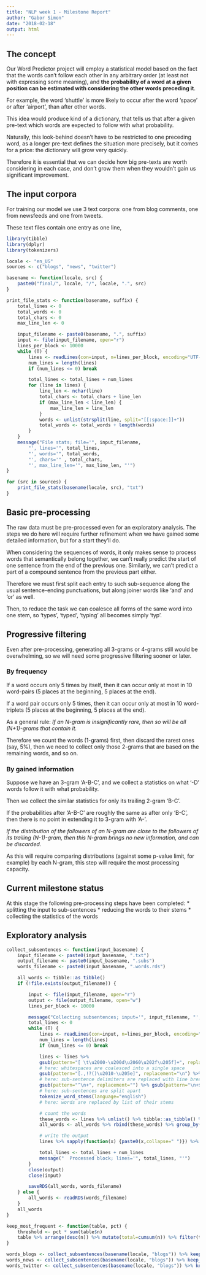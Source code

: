 ```yaml
---
title: "NLP week 1 - Milestone Report"
author: "Gabor Simon"
date: "2018-02-18"
output: html
---
```


## The concept

Our Word Predictor project will employ a statistical model based on the fact that the words can't follow each other
in any arbitrary order (at least not with expressing some meaning), and **the probability
of a word at a given position can be estimated with considering the other words preceding it**.

For example, the word 'shuttle' is more likely to occur after the word 'space' or after 'airport', than
after other words.

This idea would produce kind of a dictionary, that tells us that after a given pre-text which words
are expected to follow with what probability.

Naturally, this look-behind doesn't have to be restricted to one preceding word, as a longer pre-text
defines the situation more precisely, but it comes for a price: the dictionary will grow very quickly.

Therefore it is essential that we can decide how big pre-texts are worth considering in each case,
and don't grow them when they wouldn't gain us significant improvement.


## The input corpora

For training our model we use 3 text corpora: one from blog comments, one from newsfeeds and one from tweets.

These text files contain one entry as one line,
```r
library(tibble)
library(dplyr)
library(tokenizers)

locale <- "en_US"
sources <- c("blogs", "news", "twitter")

basename <- function(locale, src) {
	paste0("final/", locale, "/", locale, ".", src)
}

print_file_stats <- function(basename, suffix) {
	total_lines <- 0
	total_words <- 0
	total_chars <- 0
	max_line_len <- 0

	input_filename <- paste0(basename, ".", suffix)
	input <- file(input_filename, open="r")
	lines_per_block <- 10000
	while (T) {
		lines <- readLines(con=input, n=lines_per_block, encoding="UTF-8", skipNul=T)
		num_lines = length(lines)
		if (num_lines <= 0) break

		total_lines <- total_lines + num_lines
		for (line in lines) {
			line_len <- nchar(line)
			total_chars <- total_chars + line_len
			if (max_line_len < line_len) {
				max_line_len = line_len
			}
			words <- unlist(strsplit(line, split="[[:space:]]+"))
			total_words <- total_words + length(words)
		}
	}
	message("File stats; file='", input_filename,
		"', lines='", total_lines,
		"', words='", total_words,
		"', chars='" , total_chars,
		"', max_line_len='", max_line_len, "'")
}

for (src in sources) {
	print_file_stats(basename(locale, src), "txt")
}
```

## Basic pre-processing

The raw data must be pre-processed even for an exploratory analysis. The steps we do here
will require further refinement when we have gained some detailed information,
but for a start they'll do.

When considering the sequences of words, it only makes sense to process words that
semantically belong together, we can't really predict the start of one sentence from
the end of the previous one. Similarly, we can't predict a part of a compound sentence
from the previous part either.

Therefore we must first split each entry to such sub-sequence along the usual
sentence-ending punctuations, but along joiner words like 'and' and 'or' as well.

Then, to reduce the task we can coalesce all forms of the same word into one stem,
so 'types', 'typed', 'typing' all becomes simply 'typ'.


## Progressive filtering

Even after pre-processing, generating all 3-grams or 4-grams still would be overwhelming, so we
will need some progressive filtering sooner or later.


### By frequency

If a word occurs only 5 times by itself, then it can occur only at most in 10 word-pairs
(5 places at the beginning, 5 places at the end).

If a word pair occurs only 5 times, then it can occur only at most in 10 word-triplets
(5 places at the beginning, 5 places at the end).

As a general rule:
*If an N-gram is insignificantly rare, then so will be all (N+1)-grams that contain it.*

Therefore we count the words (1-grams) first, then discard the rarest ones (say, 5%),
then we need to collect only those 2-grams that are based on the remaining words, and so on.


### By gained information

Suppose we have an 3-gram 'A-B-C', and we collect a statistics on what '-D' words follow
it with what probability.

Then we collect the similar statistics for only its trailing 2-gram 'B-C'.

If the probabilities after 'A-B-C' are roughly the same as after only 'B-C', then there
is no point in extending it to 3-gram with 'A-'.

*If the distribution of the followers of an N-gram are close to the followers of its
trailing (N-1)-gram, then this N-gram brings no new information, and can be discarded.*

As this will require comparing distributions (against some p-value limit, for example)
by each N-gram, this step will require the most processing capacity.


## Current milestone status

At this stage the following pre-processing steps have been completed:
* splitting the input to sub-sentences
* reducing the words to their stems
* collecting the statistics of the words


## Exploratory analysis

```r
collect_subsentences <- function(input_basename) {
	input_filename <- paste0(input_basename, ".txt")
	output_filename <- paste0(input_basename, ".subs")
	words_filename <- paste0(input_basename, ".words.rds")

	all_words <- tibble::as_tibble()
	if (!file.exists(output_filename)) {

		input <- file(input_filename, open="r")
		output <- file(output_filename, open="w")
		lines_per_block <- 10000

		message("Collecting subsentences; input='", input_filename, "', output='", output_filename, "'")
		total_lines <- 0
		while (T) {
			lines <- readLines(con=input, n=lines_per_block, encoding="UTF-8", skipNul=T)
			num_lines = length(lines)
			if (num_lines <= 0) break

			lines <- lines %>%
			gsub(pattern="[ \t\u2000-\u200d\u2060\u202f\u205f]+", replacement=" ") %>%
			# here: whitespaces are coalesced into a single space
			gsub(pattern="[.,!?()\u2010-\u205e]", replacement="\n") %>%
			# here: sub-sentence delimiters are replaced with line break marks
			gsub(pattern="^\n+", replacement="") %>% gsub(pattern="\n+$", replacement="") %>% strsplit("\n+") %>% unlist(recursive=F) %>%
			# here: sub-sentences are split apart
			tokenize_word_stems(language="english")
			# here: words are replaced by list of their stems

			# count the words
			these_words <- lines %>% unlist() %>% tibble::as_tibble() %>% transmute(word=value) %>% group_by(word) %>% summarize(n=n())
			all_words <- all_words %>% rbind(these_words) %>% group_by(word) %>% summarize(n=sum(n))

			# write the output
			lines %>% sapply(function(x) {paste0(x,collapse=" ")}) %>% writeLines(con=output)

			total_lines <- total_lines + num_lines
			message("  Processed block; lines='", total_lines, "'")
		}
		close(output)
		close(input)

		saveRDS(all_words, words_filename)
	} else {
		all_words <- readRDS(words_filename)
	}
	all_words
}

keep_most_frequent <- function(table, pct) {
	threshold <- pct * sum(table$n)
	table %>% arrange(desc(n)) %>% mutate(total=cumsum(n)) %>% filter(total<threshold) %>% mutate(total=NULL)
}

words_blogs <- collect_subsentences(basename(locale, "blogs")) %>% keep_most_frequent(pct=0.9)
words_news <- collect_subsentences(basename(locale, "blogs")) %>% keep_most_frequent(pct=0.9)
words_twitter <- collect_subsentences(basename(locale, "blogs")) %>% keep_most_frequent(pct=0.9)
```


